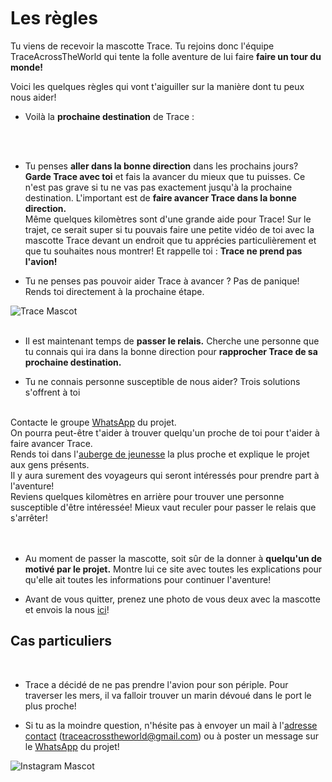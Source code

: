
<meta name="viewport" content="initial-scale=1, width=device-width" />

<div style={{ width: '100%', margin: '0 auto', textAlign: 'center' }}>
<br/><br/>
<br/>

# Les règles

Tu viens de recevoir la mascotte Trace. Tu rejoins donc l'équipe TraceAcrossTheWorld qui tente la folle aventure de lui faire **faire un tour du monde!**

Voici les quelques règles qui vont t'aiguiller sur la manière dont tu peux nous aider!

-   Voilà la **prochaine destination** de Trace :

<br/>
<div className="text-center" style={{ display: 'flex', justifyContent: 'center', alignItems: 'center', minHeight: '5vh' }}>
      <div>
        <NextCity/>
      </div>
</div>

<br/>

-   Tu penses **aller dans la bonne direction** dans les prochains jours? **Garde Trace avec toi** et fais la avancer du mieux que tu puisses.
    Ce n'est pas grave si tu ne vas pas exactement jusqu'à la prochaine destination. L'important est de **faire avancer Trace dans la bonne direction.**\
    Même quelques kilomètres sont d'une grande aide pour Trace!
    Sur le trajet, ce serait super si tu pouvais faire une petite vidéo de toi avec la mascotte Trace devant un endroit que tu apprécies particulièrement et que tu souhaites nous montrer!
      Et rappelle toi : **Trace ne prend pas l'avion!**

-   Tu ne penses pas pouvoir aider Trace à avancer ? Pas de panique! Rends toi directement à la prochaine étape.

<div style={{ display: "flex", justifyContent: "center" }}>
  <img src="/img/Mascotte/Resize/tracefullbodydetoure.svg" alt="Trace Mascot" />
</div>
<br/>

-   Il est maintenant temps de **passer le relais.** Cherche une personne que tu connais qui ira dans la bonne direction pour **rapprocher Trace de sa prochaine destination.**

-   Tu ne connais personne susceptible de nous aider? Trois solutions s'offrent à toi

<br/>
<Stack spacing={2} alignItems="center">
  <div className="contour-ombre" style={{ width: "100%", textAlign: "center"}}>
    Contacte le groupe <a href="https://chat.whatsapp.com/FKwW0q23yVk3OdKNKAxGnE" target="_blank" rel="noopener noreferrer">WhatsApp</a> du projet. <br /> On pourra peut-être t'aider à trouver quelqu'un proche de toi pour t'aider à faire avancer Trace.  
</div>
  <div className="contour-ombre" style={{ width: "100%", textAlign: "center"}}>
    Rends toi dans l'<a href="https://www.hostelworld.com/" target="_blank" rel="noopener noreferrer">auberge de jeunesse</a> la plus proche et explique le projet aux gens présents. <br /> Il y aura surement des voyageurs qui seront intéressés pour prendre part à l'aventure!  
</div>
  <div className="contour-ombre" style={{ width: "100%", textAlign: "center"}}>
    Reviens quelques kilomètres en arrière pour trouver une personne susceptible d'être intéressée! Mieux vaut reculer pour passer le relais que s'arrêter!  
</div>
</Stack>

<br/>
<br/>

-   Au moment de passer la mascotte, soit sûr de la donner à **quelqu'un de motivé par le projet.** Montre lui ce site avec toutes les explications pour qu'elle ait toutes les informations pour continuer l'aventure!

-   Avant de vous quitter, prenez une photo de vous deux avec la mascotte et envois la nous <a href="https://www.instagram.com/traceacrosstheworld/" target="_blank" rel="noopener noreferrer">ici</a>!

<h2 style={{ textAlign: "center" }}>Cas particuliers</h2>

<br/>

-   Trace a décidé de ne pas prendre l'avion pour son périple. Pour traverser les mers, il va falloir trouver un marin dévoué dans le port le plus proche!

-   Si tu as la moindre question, n'hésite pas à envoyer un mail à l'<a href="mailto:traceacrosstheworld@gmail.com">adresse contact</a> (traceacrosstheworld@gmail.com) ou à poster un message sur le <a href="https://chat.whatsapp.com/FKwW0q23yVk3OdKNKAxGnE" target="_blank" rel="noopener noreferrer">WhatsApp</a> du projet!

<div style={{ display: "flex", justifyContent: "center" }}>
  <img src="/img/Mascotte/Resize/lamaoncomputerinstagram.svg" alt="Instagram Mascot" />
</div>
</div>
